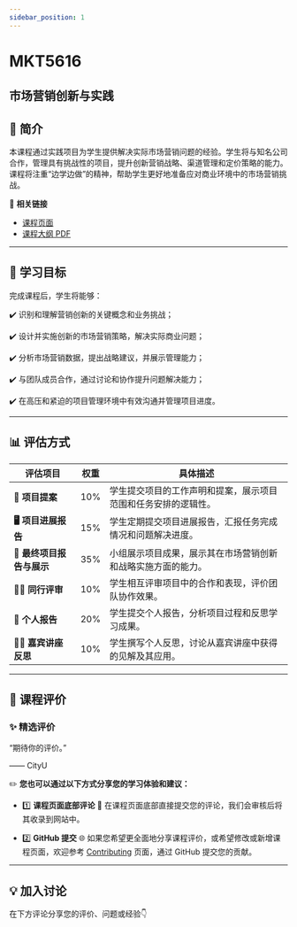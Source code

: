```yaml
---
sidebar_position: 1
---
```


# MKT5616
## 市场营销创新与实践

## **📘 简介**
本课程通过实践项目为学生提供解决实际市场营销问题的经验。学生将与知名公司合作，管理具有挑战性的项目，提升创新营销战略、渠道管理和定价策略的能力。课程将注重“边学边做”的精神，帮助学生更好地准备应对商业环境中的市场营销挑战。

🔗 **相关链接**
- [课程页面](https://www.cityu.edu.hk/catalogue/pg/202425/course/MKT5616.htm)
- [课程大纲 PDF](https://www.cityu.edu.hk/catalogue/pg/202425/course/MKT5616.pdf)

---

## **🎯 学习目标**

完成课程后，学生将能够：

✔️ 识别和理解营销创新的关键概念和业务挑战；

✔️ 设计并实施创新的市场营销策略，解决实际商业问题；

✔️ 分析市场营销数据，提出战略建议，并展示管理能力；

✔️ 与团队成员合作，通过讨论和协作提升问题解决能力；

✔️ 在高压和紧迫的项目管理环境中有效沟通并管理项目进度。

---

## **📊 评估方式**

| **评估项目**          | **权重** | **具体描述**                                                                                       |
|----------------------|---------|---------------------------------------------------------------------------------------------------|
| **📝 项目提案**       | 10%     | 学生提交项目的工作声明和提案，展示项目范围和任务安排的逻辑性。                                   |
| **🖥️ 项目进展报告**  | 15%     | 学生定期提交项目进展报告，汇报任务完成情况和问题解决进度。                                         |
| **📄 最终项目报告与展示** | 35%     | 小组展示项目成果，展示其在市场营销创新和战略实施方面的能力。                                     |
| **🧑‍💻 同行评审**     | 10%     | 学生相互评审项目中的合作和表现，评价团队协作效果。                                                 |
| **📝 个人报告**       | 20%     | 学生提交个人报告，分析项目过程和反思学习成果。                                                     |
| **🧑‍💻 嘉宾讲座反思** | 10%     | 学生撰写个人反思，讨论从嘉宾讲座中获得的见解及其应用。                                              |

---

## **💬 课程评价**

### ✨ **精选评价**
<div className={commentStyles.commentBox}>
    <p className={commentStyles.commentText}>
        “期待你的评价。”
    </p>
    <p className={commentStyles.commentAuthor}>—— CityU</p>
</div>

✏️ **您也可以通过以下方式分享您的学习体验和建议：**

- 1️⃣ **课程页面底部评论**
💬 在课程页面底部直接提交您的评论，我们会审核后将其收录到网站中。

- 2️⃣ **GitHub 提交**
🌐 如果您希望更全面地分享课程评价，或希望修改或新增课程页面，欢迎参考 [Contributing](https://penjc.github.io/CityU/contributing) 页面，通过 GitHub 提交您的贡献。

---

## **💡 加入讨论**

在下方评论分享您的评价、问题或经验👇
<Utterances />